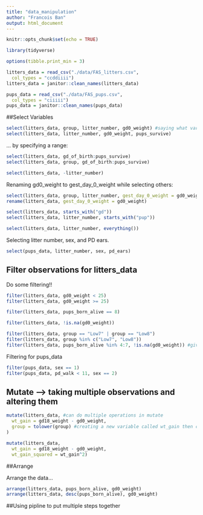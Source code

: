 ```yaml
---
title: "data_manipulation"
author: "Francois Ban"
output: html_document
---
```


```r
knitr::opts_chunk$set(echo = TRUE)

library(tidyverse)
```

```r
options(tibble.print_min = 3)

litters_data = read_csv("./data/FAS_litters.csv",
  col_types = "ccddiiii")
litters_data = janitor::clean_names(litters_data)

pups_data = read_csv("./data/FAS_pups.csv",
  col_types = "ciiiii")
pups_data = janitor::clean_names(pups_data)

```

##Select Variables

```r
select(litters_data, group, litter_number, gd0_weight) #saying what variables you are interested in
select(litters_data, litter_number, gd0_weight, pups_survive)

```

... by specifying a range:

```r
select(litters_data, gd_of_birth:pups_survive)
select(litters_data, group, gd_of_birth:pups_survive)
```

```r
select(litters_data, -litter_number)
```

Renaming gd0_weight to gest_day_0_weight while selecting others:
```r
select(litters_data, group, litter_number, gest_day_0_weight = gd0_weight)
rename(litters_data, gest_day_0_weight = gd0_weight)
```

```r
select(litters_data, starts_with("gd"))
select(litters_data, litter_number, starts_with("pup"))

select(litters_data, litter_number, everything())
```

Selecting litter number, sex, and PD ears.
```r
select(pups_data, litter_number, sex, pd_ears)
```

## Filter observations for litters_data

Do some filtering!!
```r
filter(litters_data, gd0_weight < 25)
filter(litters_data, gd0_weight >= 25)

filter(litters_data, pups_born_alive == 8)

filter(litters_data, !is.na(gd0_weight))

filter(litters_data, group == "Low7" | group == "Low8")
filter(litters_data, group %in% c("Low7", "Low8"))
filter(litters_data, pups_born_alive %in% 4:7, !is.na(gd0_weight)) #give me all the data where first is true AND second is true (can also use & sign instead of comma)
```

Filtering for pups_data
```r
filter(pups_data, sex == 1)
filter(pups_data, pd_walk < 11, sex == 2)
```

## Mutate --> taking multiple observations and altering them

```r
mutate(litters_data, #can do multiple operations in mutate
  wt_gain = gd18_weight - gd0_weight,
  group = tolower(group) #creating a new variable called wt_gain then changing group to something new (i.e. lowercase)
)

mutate(litters_data,
  wt_gain = gd18_weight - gd0_weight,
  wt_gain_squared = wt_gain^2)
```

##Arrange

Arrange the data...

```r
arrange(litters_data, pups_born_alive, gd0_weight)
arrange(litters_data, desc(pups_born_alive), gd0_weight)
```

##Using pipline to put multiple steps together

```r

```

